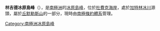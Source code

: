 {{coord|85|13|S|173|13|W|display=title}}

'''林吉德冰原島峰'''（{{lang-en|Ringed Nunatak}}），是[[南極洲|南極洲]]的[[冰原島峰|冰原島峰]]，位於[[杜費克海岸|杜費克海岸]]，處於[[加特林冰川|加特林冰川]]源頭，屬於[[丘默勒斯山|丘默勒斯山]]的一部分，現時由[[南極條約體系|南極條約體系]]管理。

{{DEFAULTSORT:Ringed Nunatak}}
[[Category:南極洲冰原島峰|Category:南極洲冰原島峰]]


{{DufekCoast-geo-stub}}